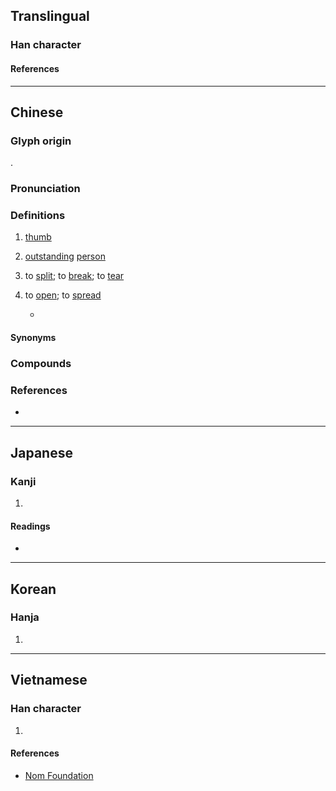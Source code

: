 {{also|掰}}
{{character info}}
==Translingual==

===Han character===
{{Han char|rn=64|rad=手|as=13|sn=16|four=70502|canj=SJQ|ids=⿱辟手}}

====References====
{{Han ref|kx=0459.080|dkj=12835|dj=0808.070|hdz=31966.050|uh=64D8}}

----

==Chinese==
{{zh-forms|alt=孹}}

===Glyph origin===
{{Han etym}}
{{Han compound|辟|手|ls=psc|c1=p|c2=s|t2=hand}}.

===Pronunciation===
{{zh-pron
|m=bò
|c=maak3
|h=pfs=pak
|md=báh
|mn=xm,qz,tw:peh/zz:peeh/xm,zz:pek/qz:piak
|mn_note=peh/peeh - vernacular; pek/piak - literary
|mc=y
|oc=y
|cat=n,v
}}

===Definitions===
{{zh-hanzi}}

# {{lb|zh|literary}} [[thumb]]
# {{lb|zh|literary|figurative}} [[outstanding]] [[person]]
# {{lb|zh|literary|or|dialectal}} to [[split]]; to [[break]]; to [[tear]]
#: {{zh-also|掰}}
# {{lb|zh|literary|or|dialectal}} to [[open]]; to [[spread]]
#: {{zh-co|擘 大 個 口|to '''open''' one's mouth wide|C}}
#: {{zh-co|擘 大 眼|to '''open''' one's eyes wide|C}}
#* {{zh-x|一身 能 擘 兩 雕弧，虜 騎{jì} 千重{chóng} 只 似 無。||CL|ref='''8th century''', {{w|Wang Wei (Tang dynasty)|Wang Wei}} ({{lw|zh|王維}}), {{lang|zh|少年行四首‧其三}}}}

====Synonyms====
{{zh-dial|拇指}}

===Compounds===
{{zh-der|巨擘|口擘擘|擘髀|擘大口得個窿|擘大喉嚨嗌|擘大眼講大話|擘開|擘開兩隻腳|擘開兩隻手指|擘一字|擘梯|文壇巨擘|瘦擘擘|擘面|擘劃|擘網巾|擘大眼瀨尿|擘大個口得個窿|擘大對腳|擘開眼|擘開眼講大話|一代巨擘|分星擘兩|擘兩分星|擘畫|擘窠書|擘箋|擘肌分理|擘牋|擘裂|擘指|鬼擘口|金翅擘海}}

===References===
* {{R:yue:mfccd}}

----

==Japanese==

===Kanji===
{{ja-kanji|grade=|rs=手13}}

# {{rfdef|ja|sort=手13}}

====Readings====
* {{ja-readings|on=[[はく]] (haku), [[へき]] (heki), [[びゃく]] (byaku)|kun=[[さく]] (saku)}}

----

==Korean==

===Hanja===
{{ko-hanja|hangeul=벽|eumhun=|rv=byeok|mr=pyŏk|y=pyek}}

# {{rfdef|ko|sort=手13}}

----

==Vietnamese==

===Han character===
{{vi-readings|rs=手13|reading=bài, phách}}

# {{rfdef|vi|sort=手13}}

====References====
* [http://nomfoundation.org/common/nom_details.php?codepoint=64d8 Nom Foundation]